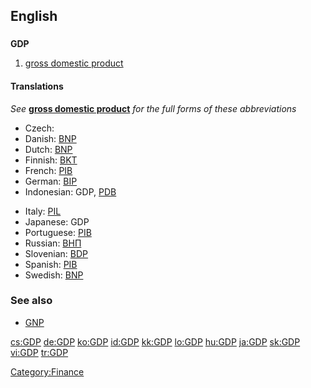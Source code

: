 ==English==

==={{initialism}}===
'''GDP'''
{{wikipedia}}

# [[gross domestic product]]

====Translations====
''See'' '''[[gross domestic product]]''' ''for the full forms of these abbreviations''
{{trans-top|gross domestic product}}
* Czech: {{t|cs|HDP}}
* Danish: [[BNP]]
* Dutch: [[BNP]]
* Finnish: [[BKT]]
* French: [[PIB]] {{m}}
* German: [[BIP]]
* Indonesian: GDP, [[PDB]]
{{trans-mid}}
* Italy: [[PIL]]
* Japanese: GDP
* Portuguese: [[PIB]]
* Russian: [[ВНП]]
* Slovenian: [[BDP]]
* Spanish: [[PIB]]
* Swedish: [[BNP]]
{{trans-bottom}}

===See also===
* [[GNP]]

[[Category:Finance]]

[[cs:GDP]]
[[de:GDP]]
[[ko:GDP]]
[[id:GDP]]
[[kk:GDP]]
[[lo:GDP]]
[[hu:GDP]]
[[ja:GDP]]
[[sk:GDP]]
[[vi:GDP]]
[[tr:GDP]]